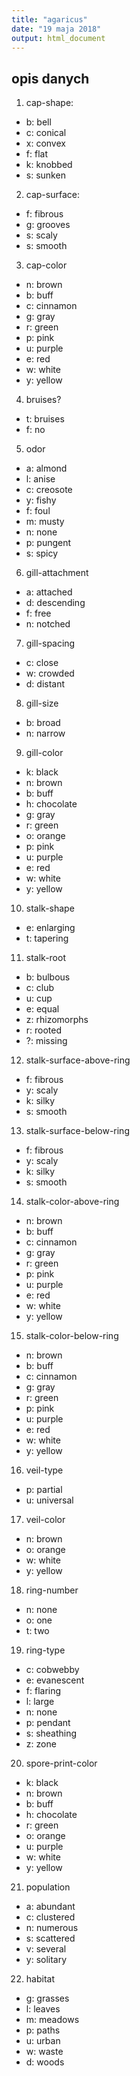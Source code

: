 ```yaml
---
title: "agaricus"
date: "19 maja 2018"
output: html_document
---
```


## opis danych

1. cap-shape: 
  - b: bell
  - c: conical
  - x: convex
  - f: flat
  - k: knobbed
  - s: sunken
2. cap-surface: 
  - f: fibrous
  - g: grooves
  - s: scaly
  - s: smooth
3. cap-color
  - n: brown
  - b: buff
  - c: cinnamon
  - g: gray
  - r: green
  - p: pink
  - u: purple
  - e: red
  - w: white
  - y: yellow
4. bruises?
  - t: bruises
  - f: no
5. odor
  - a: almond
  - l: anise
  - c: creosote
  - y: fishy
  - f: foul
  - m: musty
  - n: none
  - p: pungent
  - s: spicy
6. gill-attachment
  - a: attached
  - d: descending
  - f: free
  - n: notched
7. gill-spacing
  - c: close
  - w: crowded
  - d: distant
8. gill-size
  - b: broad
  - n: narrow
9. gill-color
  - k: black
  - n: brown
  - b: buff
  - h: chocolate
  - g: gray
  - r: green
  - o: orange
  - p: pink
  - u: purple
  - e: red
  - w: white
  - y: yellow
10. stalk-shape
  - e: enlarging
  - t: tapering
11. stalk-root
  - b: bulbous
  - c: club
  - u: cup
  - e: equal
  - z: rhizomorphs
  - r: rooted
  - ?: missing
12. stalk-surface-above-ring
  - f: fibrous
  - y: scaly
  - k: silky
  - s: smooth
13. stalk-surface-below-ring
  - f: fibrous
  - y: scaly
  - k: silky
  - s: smooth
14. stalk-color-above-ring
  - n: brown
  - b: buff
  - c: cinnamon
  - g: gray
  - r: green
  - p: pink
  - u: purple
  - e: red
  - w: white
  - y: yellow
15. stalk-color-below-ring
  - n: brown
  - b: buff
  - c: cinnamon
  - g: gray
  - r: green
  - p: pink
  - u: purple
  - e: red
  - w: white
  - y: yellow
16. veil-type
  - p: partial
  - u: universal
17. veil-color
  - n: brown
  - o: orange
  - w: white
  - y: yellow
18. ring-number
  - n: none
  - o: one
  - t: two
19. ring-type
  - c: cobwebby
  - e: evanescent
  - f: flaring
  - l: large
  - n: none
  - p: pendant
  - s: sheathing
  - z: zone
20. spore-print-color
  - k: black
  - n: brown
  - b: buff
  - h: chocolate
  - r: green
  - o: orange
  - u: purple
  - w: white
  - y: yellow
21. population
  - a: abundant
  - c: clustered
  - n: numerous
  - s: scattered
  - v: several
  - y: solitary
22. habitat
  - g: grasses
  - l: leaves
  - m: meadows
  - p: paths
  - u: urban
  - w: waste
  - d: woods
